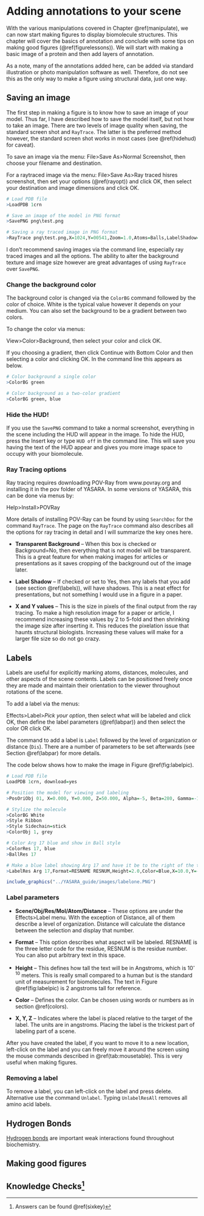# Adding annotations to your scene

With the various manipulations covered in Chapter \@ref(manipulate), we can now start making figures to display biomolecule structures. This chapter will cover the basics of annotation and conclude with some tips on making good figures (\@ref(figurelessons)). We will start with making a basic image of a protein and then add layers of annotation.

As a note, many of the annotations added here, can be added via standard illustration or photo manipulation software as well. Therefore, do not see this as the only way to make a figure using structural data, just one way. 

## Saving an image {#png}

The first step in making a figure is to know how to save an image of your model. Thus far, I have described how to save the model itself, but not how to take an image. There are two levels of image quality when saving, the standard screen shot and `RayTrace`. The latter is the preferred method however, the standard screen shot works in most cases (see \@ref(hidehud) for caveat). 

To save an image via the menu:
File>Save As>Normal Screenshot, then choose your filename and destination.

For a raytraced image via the menu:
File>Save As>Ray traced hisres screenshot, then set your options (\@ref(rayopt)) and click OK, then select your destination and image dimensions and click OK.

```r
# Load PDB file
>LoadPDB 1crn

# Save an image of the model in PNG format
>SavePNG png\test.png

# Saving a ray traced image in PNG format
>RayTrace png\test.png,X=1024,Y=00541,Zoom=1.0,Atoms=Balls,LabelShadow=No,SecAlpha=100,Display=Yes,Outline=0.0,Background=No

```


I don't recommend saving images via the command line, especially ray traced images and all the options. The ability to alter the background texture and image size however are great advantages of using `RayTrace` over `SavePNG`. 

### Change the background color {#background}

The background color is changed via the `ColorBG` command followed by the color of choice. White is the typical value however it depends on your medium. You can also set the background to be a gradient between two colors.

To change the color via menus:

View>Color>Background, then select your color and click OK. 

If you choosing a gradient, then click Continue with Bottom Color and then selecting a color and clicking OK. In the command line this appears as below.

```r
# Color background a single color
>ColorBG green

# Color background as a two-color gradient
>ColorBG green, blue

```



### Hide the HUD! {#hidehud}

If you use the `SavePNG` command to take a normal screenshot, everything in the scene including the HUD will appear in the image. To hide the HUD, press the Insert key or type `HUD off` in the command line. This will save you having the text of the HUD appear and gives you more image space to occupy with your biomolecule. 

### Ray Tracing options {#rayopt}

Ray tracing requires downloading POV-Ray from www.povray.org and installing it in the pov folder of YASARA. In some versions of YASARA, this can be done via menus by:

Help>Install>POVRay 

More details of installing POV-Ray can be found by using `SearchDoc` for the command `RayTrace`. The page on the `RayTrace` command also describes all the options for ray tracing in detail and I will summarize the key ones here. 

  * **Transparent Background** -- When this box is checked or Background=No, then everything that is not model will be transparent. This is a great feature for when making images for articles or presentations as it saves cropping of the background out of the image later.
  
  * **Label Shadow** -- If checked or set to Yes, then any labels that you add (see section \@ref(labels)), will have shadows. This is a neat effect for presentations, but not something I would use in a figure in a paper.
  
  * **X and Y values** -- This is the size in pixels of the final output from the ray tracing. To make a high resolution image for a paper or article, I recommend increasing these values by 2 to 5-fold and then shrinking the image size after inserting it. This reduces the pixelation issue that haunts structural biologists. Increasing these values will make for a larger file size so do not go crazy.


## Labels {#labels}

Labels are useful for explicitly marking atoms, distances, molecules, and other aspects of the scene contents. Labels can be positioned freely once they are made and maintain their orientation to the viewer throughout rotations of the scene. 

To add a label via the menus:

Effects>Label>*Pick your option*, then select what will be labeled and click OK, then define the label parameters (\@ref(labpar)) and then select the color OR click OK.

The command to add a label is `Label` followed by the level of organization or distance (`Dis`). There are a number of parameters to be set afterwards (see Section \@ref(labpar) for more details. 

The code below shows how to make the image in Figure \@ref(fig:labelpic). 

```r
# Load PDB file
LoadPDB 1crn, download=yes

# Position the model for viewing and labeling
>PosOriObj 01, X=0.000, Y=0.000, Z=50.000, Alpha=-5, Beta=280, Gamma=-15

# Stylize the molecule
>ColorBG White
>Style Ribbon
>Style Sidechain=stick
>ColorObj 1, grey

# Color Arg 17 blue and show in Ball style
>ColorRes 17, blue
>BallRes 17

# Make a blue label showing Arg 17 and have it be to the right of the target
>LabelRes Arg 17,Format=RESNAME RESNUM,Height=2.0,Color=Blue,X=10.0,Y=-1,Z=0.0

```

```r

include_graphics("../YASARA_guide/images/labelone.PNG")

```

### Label parameters {#labpar}

  * **Scene/Obj/Res/Mol/Atom/Distance** -- These options are under the Effects>Label menu. With the exception of Distance, all of them describe a level of organization. Distance will calculate the distance between the selection and display that number. 
  
  * **Format** -- This option describes what aspect will be labeled. RESNAME is the three letter code for the residue, RESNUM is the residue number. You can also put arbitrary text in this space. 
  
  * **Height** -- This defines how tall the text will be in Angstroms, which is 10^-10^ meters. This is really small compared to a human but is the standard unit of measurement for biomolecules. The text in Figure \@ref(fig:labelpic) is 2 angstroms tall for reference.
  
  * **Color** -- Defines the color. Can be chosen using words or numbers as in section \@ref(colors). 
  
  * **X, Y, Z** -- Indicates where the label is placed relative to the target of the label. The units are in angstroms. Placing the label is the trickest part of labeling part of a scene. 
  
After you have created the label, if you want to move it to a new location, left-click on the label and you can freely move it around the screen using the mouse commands described in \@ref(tab:mousetable). This is very useful when making figures. 

### Removing a label

To remove a label, you can left-click on the label and press delete. Alternative use the command `Unlabel`. Typing `UnlabelResAll` removes all amino acid labels.

## Hydrogen Bonds {#bonds}

[Hydrogen bonds](https://www.ncbi.nlm.nih.gov/books/NBK22567/) are important weak interactions found throughout biochemistry. 

## Making good figures {#figurelessons}

## Knowledge Checks^[Answers can be found \@ref(sixkey)]